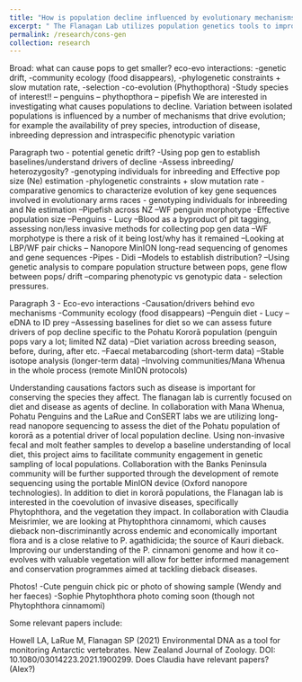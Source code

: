 ```yaml
---
title: "How is population decline influenced by evolutionary mechanisms?"
excerpt: " The Flanagan Lab utilizes population genetics tools to improve our understanding of the genetic dynamics and factors that contribute to declining populations. The field of conservation genetics looks at the application of genetic/genomic data to inform and improve conservation efforts and the restoration of populations. Our lab is using a variety of molecular tools to investigate the evolutionary mechanisms impacting New Zealand populations of kororā, pipefish and vegetation impacted by dieback disease "
permalink: /research/cons-gen
collection: research
---
```



Broad: what can cause pops to get smaller? eco-evo interactions: 
-genetic drift, 
-community ecology (food disappears), 
-phylogenetic constraints + slow mutation rate, 
-selection
-co-evolution (Phythopthora)
-Study species of interest!!
-- penguins
-- phythopthora
-- pipefish
We are interested in investigating what causes populations to decline. Variation between isolated populations is influenced by  a number of mechanisms that drive evolution; for example the availability of prey species, introduction of disease, inbreeding depression and intraspecific phenotypic variation 

Paragraph two - potential genetic drift? 
-Using pop gen to establish baselines/understand drivers of decline
-Assess inbreeding/ heterozygosity?
-genotyping individuals for inbreeding and Effective pop size (Ne) estimation
-phylogenetic constraints + slow mutation rate
- comparative genomics to characterize evolution of key gene sequences involved in evolutionary arms races
- genotyping individuals for inbreeding and Ne estimation
--Pipefish across NZ
--WF penguin morphotype
-Effective population size 
--Penguins - Lucy
--Blood as a byproduct of pit tagging, assessing non/less invasive methods for collecting pop gen data
--WF morphotype is there a risk of it being lost/why has it remained
--Looking at LBP/WF pair chicks
-- Nanopore MinION long-read sequencing of genomes and gene sequences 
-Pipes - Didi
--Models to establish distribution?
--Using genetic analysis to compare population structure between pops, gene flow between pops/ drift
--comparing phenotypic vs genotypic data - selection pressures. 

Paragraph 3 - Eco-evo interactions
-Causation/drivers behind evo mechanisms
-Community ecology (food disappears)
--Penguin diet - Lucy
--eDNA to ID prey
--Assessing baselines for diet so we can assess future drivers of pop decline specific to the Pohatu Kororā population (penguin pops vary a lot; limited NZ data)
--Diet variation across breeding season, before, during, after etc. 
--Faecal metabarcoding (short-term data)
--Stable isotope analysis (longer-term data)
--Involving communities/Mana Whenua in the whole process (remote MinION protocols)

Understanding causations factors such as disease is important for conserving the species they affect. The flanagan lab is currently focused on diet and disease as agents of decline. In collaboration with Mana Whenua, Pohatu Penguins and the LaRue and ConSERT labs we are utilizing long-read nanopore sequencing to assess the diet of the Pohatu population of kororā as a potential driver of local population decline. Using non-invasive fecal and molt feather samples to develop a baseline understanding of local diet, this project aims to facilitate community engagement in genetic sampling of local populations. Collaboration with the Banks Peninsula community will be further supported through the development of remote sequencing using the portable MinION device (Oxford nanopore technologies). In addition to diet in kororā populations, the Flanagan lab is interested in the coevolution of invasive diseases, specifically Phytophthora, and the vegetation they impact. In collaboration with Claudia Meisrimler, we are looking at Phytophthora cinnamomi, which causes dieback non-discriminantly across endemic and economically important flora and is a close relative to P. agathidicida; the source of Kauri dieback. Improving our understanding of the P. cinnamoni genome and how it co-evolves with valuable vegetation will allow for better informed management and conservation programmes aimed at tackling dieback diseases.


Photos!
-Cute penguin chick pic or photo of showing sample (Wendy and her faeces)
-Sophie Phytophthora photo coming soon (though not Phytophthora cinnamomi)


Some relevant papers include:

Howell LA, LaRue M, Flanagan SP (2021) Environmental DNA as a tool for monitoring Antarctic vertebrates. New Zealand Journal of Zoology. DOI: 10.1080/03014223.2021.1900299.
Does Claudia have relevant papers? (Alex?)
